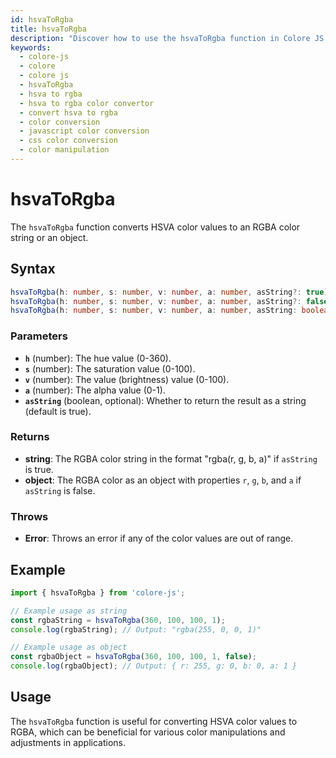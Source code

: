 ```yaml
---
id: hsvaToRgba
title: hsvaToRgba
description: "Discover how to use the hsvaToRgba function in Colore JS to convert HSVA color values to RGBA. This guide covers the syntax, parameters, examples, and practical applications for effective color conversion in your projects."
keywords:
  - colore-js
  - colore
  - colore js
  - hsvaToRgba
  - hsva to rgba
  - hsva to rgba color convertor
  - convert hsva to rgba
  - color conversion
  - javascript color conversion
  - css color conversion
  - color manipulation
---
```



<StructuredData />

# hsvaToRgba

The `hsvaToRgba` function converts HSVA color values to an RGBA color string or an object.

## Syntax

```typescript
hsvaToRgba(h: number, s: number, v: number, a: number, asString?: true): string;
hsvaToRgba(h: number, s: number, v: number, a: number, asString?: false): { r: number; g: number; b: number; a: number };
hsvaToRgba(h: number, s: number, v: number, a: number, asString: boolean = true): string | { r: number; g: number; b: number; a: number };
```

### Parameters

- **`h`** (number): The hue value (0-360).
- **`s`** (number): The saturation value (0-100).
- **`v`** (number): The value (brightness) value (0-100).
- **`a`** (number): The alpha value (0-1).
- **`asString`** (boolean, optional): Whether to return the result as a string (default is true).

### Returns

- **string**: The RGBA color string in the format "rgba(r, g, b, a)" if `asString` is true.
- **object**: The RGBA color as an object with properties `r`, `g`, `b`, and `a` if `asString` is false.

### Throws

- **Error**: Throws an error if any of the color values are out of range.

## Example

```typescript
import { hsvaToRgba } from 'colore-js';

// Example usage as string
const rgbaString = hsvaToRgba(360, 100, 100, 1);
console.log(rgbaString); // Output: "rgba(255, 0, 0, 1)"

// Example usage as object
const rgbaObject = hsvaToRgba(360, 100, 100, 1, false);
console.log(rgbaObject); // Output: { r: 255, g: 0, b: 0, a: 1 }
```

## Usage

The `hsvaToRgba` function is useful for converting HSVA color values to RGBA, which can be beneficial for various color manipulations and adjustments in applications.
